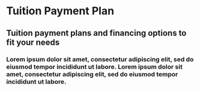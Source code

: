 
<Meta title="Tuition Payment Plan" />

# Tuition Payment Plan

<Canvas>
  <Story name="Tuition Payment Plan">
    <section className="tuition-plan">
      <div className="tuition-plan__header-container">
        <div className="tuition-plan__title">
          <h2>Tuition payment plans and financing options to fit your needs</h2>
        </div>
        <div className="tuition-plan__subtitle">
          <h3>Lorem ipsum dolor sit amet, consectetur adipiscing elit, sed do eiusmod tempor incididunt ut labore. Lorem ipsum dolor sit amet, consectetur adipiscing elit, sed do eiusmod tempor incididunt ut labore.</h3>
        </div>
      </div>
      <div className="tuition-plan__grid">
        <TuitionPaymentPlanItem
          title="Get $1000+ in credits toward your tuition"
          description="Nemo enim ipsam voluptatem quia voluptas sit aspernatur aut odit aut fugit, sed quia consequuntur magni dolores eos qui ratione voluptatem sequi nesciunt. Neque porro quisquam est."
        />
        <TuitionPaymentPlanItem
          title="Upfront payment"
          description="Amet, consectetur adipiscing elit, sed do eiusmod tempor incididunt ut labore et dolore magna aliqua. Ut enim ad minim veniam, quis nostrud exercitation ullamco laboris nisi."
        />
        <TuitionPaymentPlanItem
          title="Deferred Payment via SkillsFund"
          description="Consequuntur magni dolores eos qui ratione voluptatem sequi nesciunt. Neque porro quisquam est, qui dolorem ipsum quia dolor sit amet, consectetur, adipisci velit, sed quia non numquam."
          learnMoreUrl="#"
        />
        <TuitionPaymentPlanItem
          title="Unemployment Assistance via Massachusetts TOP"
          description="Eos qui ratione voluptatem sequi nesciunt. Neque porro quisquam est, qui dolorem ipsum quia dolor sit amet, consectetur, adipisci velit, sed quia non numquam eius modi tempora."
          learnMoreUrl="#"
        />
      </div>
    </section>
  </Story>
</Canvas>